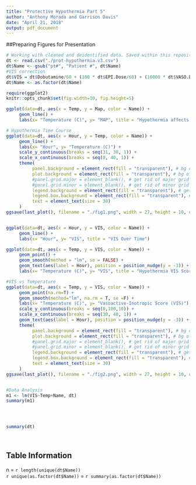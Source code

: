 ```yaml
---
title: "Protective Hypothermia Part 5"
author: "Anthony Morada and Garrison Davis"
date: "April 21, 2018"
output: pdf_document
---
```


##Preparing Figures for Presentation  

```r
# Working with cleaned and deidentified data. Saved within this repository.
dt <- read.csv("./prot-hypothermia.v3.csv")
dt$Name <- gsub("pt#", "Patient #", dt$Name)
#VIS correction
dt$VIS = dt$Dobutamine/60 + (100 * dt$EPI.Dose/60) + (10000 * dt$VASO.Dose/60) + (100 * dt$LEVO.Dose/60)
dt$Name <- as.factor(dt$Name)

require(ggplot2)
knitr::opts_chunk$set(fig.width=10, fig.height=5) 
```

```r
ggplot(data=dt, aes(x = Temp, y = Map, color = Name)) + 
     geom_line() +
     labs(x= "Temperature (C)", y= "MAP", title = "Hypothermia affects on MAP")

# Hypothermia Time Course
ggplot(data=dt, aes(x = Hour, y = Temp, color = Name)) + 
     geom_line() +
     labs(x= "Hour", y= "Temperature (C)") +
     scale_y_continuous(breaks = seq(31, 38, 1)) + 
     scale_x_continuous(breaks = seq(0, 40, 1)) +
     theme(
          panel.background = element_rect(fill = "transparent"), # bg of the panel
          plot.background = element_rect(fill = "transparent"), # bg of the plot
          #panel.grid.major = element_blank(), # get rid of major grid
          #panel.grid.minor = element_blank(), # get rid of minor grid
          legend.background = element_rect(fill = "transparent"), # get rid of legend bg
          legend.box.background = element_rect(fill = "transparent"), # get rid of legend panel bg
          text = element_text(size = 30)
     )
ggsave(last_plot(), filename = "./fig1.png", width = 27, height = 10, units = "in", bg = "transparent")


ggplot(data=dt, aes(x = Hour, y = VIS, color = Name)) + 
     geom_line() +
     labs(x= "Hour", y= "VIS", title = "VIS Over Time")

ggplot(data=dt, aes(x = Temp, y = VIS, color = Name)) + 
     geom_point() +
     geom_smooth(method = "lm", se = FALSE) +
     geom_text(aes(label = Hour), position = position_nudge(y = -3)) +
     labs(x= "Temperature (C)", y= "VIS", title = "Hypothermia VIS Score")

#VIS vs Temperature
ggplot(data=dt, aes(x = Temp, y = VIS, color = Name)) + 
     geom_point(na.rm=T) + 
     geom_smooth(method="lm", na.rm = T, se =F) +
     labs(x= "Temperature (C)", y= "Vasoactive-Inotropic Score (VIS)") + 
     scale_y_continuous(breaks = seq(0,100,10)) + 
     scale_x_continuous(breaks = seq(30, 40, 1)) +
     geom_text(aes(label = Hour), position = position_nudge(y = -3)) +
     theme(
          panel.background = element_rect(fill = "transparent"), # bg of the panel
          plot.background = element_rect(fill = "transparent"), # bg of the plot
          #panel.grid.major = element_blank(), # get rid of major grid
          #panel.grid.minor = element_blank(), # get rid of minor grid
          legend.background = element_rect(fill = "transparent"), # get rid of legend bg
          legend.box.background = element_rect(fill = "transparent"), # get rid of legend panel bg
          text = element_text(size = 30)
     )
ggsave(last_plot(), filename = "./fig2.png", width = 27, height = 10, units = "in", bg = "transparent")


#Data Analysis
m1 <- lm(VIS~Temp+Name, dt)
summary(m1)




summary(dt)

     
```

## Table Information
n = `r length(unique(dt$Name))`  
`r unique(as.factor(dt$Name))` = `r summary(as.factor(dt$Name))`




